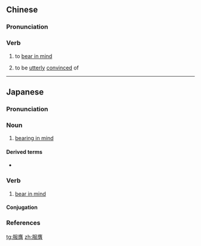 ==Chinese==
{{zh-forms}}

===Pronunciation===
{{zh-pron
|m=fúyīng
|cat=v
}}

===Verb===
{{zh-verb}}

# {{lb|zh|literary}} to [[bear in mind]]
# {{lb|zh|literary}} to be [[utterly]] [[convinced]] of

----

==Japanese==
{{ja-kanjitab|ふく|よう|yomi=o}}

===Pronunciation===
{{ja-pron|yomi=kanon|ふくよう|acc=0|dev=1|acc_ref=DJR,NHK}}

===Noun===
{{ja-noun|ふくよう}}

# [[bear in mind|bearing in mind]]

====Derived terms====
* {{ja-r|拳拳服膺|けんけん ふくよう}}

===Verb===
{{ja-verb-suru|ふくよう}}

# [[bear in mind]]

====Conjugation====
{{ja-suru|ふくよう}}

===References===
<references/>

[[tg:服膺]]
[[zh:服膺]]
